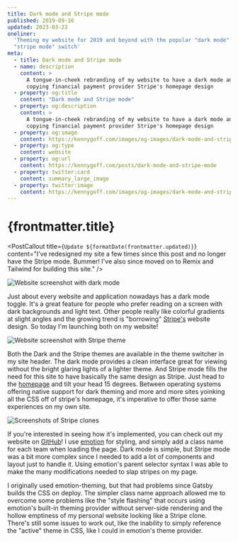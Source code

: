 ```yaml
---
title: Dark mode and Stripe mode
published: 2019-09-16
updated: 2023-03-22
oneliner:
  'Theming my website for 2019 and beyond with the popular "dark mode" and
  "stripe mode" switch'
meta:
  - title: Dark mode and Stripe mode
  - name: description
    content: >
      A tongue-in-cheek rebranding of my website to have a dark mode and a mode
      copying financial payment provider Stripe's homepage design
  - property: og:title
    content: "Dark mode and Stripe mode"
  - property: og:description
    content: >
      A tongue-in-cheek rebranding of my website to have a dark mode and a mode
      copying financial payment provider Stripe's homepage design
  - property: og:image
    content: https://kennygoff.com/images/og-images/dark-mode-and-stripe-mode.png
  - property: og:type
    content: website
  - property: og:url
    content: https://kennygoff.com/posts/dark-mode-and-stripe-mode
  - property: twitter:card
    content: summary_large_image
  - property: twitter:image
    content: https://kennygoff.com/images/og-images/dark-mode-and-stripe-mode.png
---
```




# {frontmatter.title}

<PostDate date={frontmatter.published} />

<PostCallout
  title={`Update ${formatDate(frontmatter.updated)}`}
  content="I've redesigned my site a few times since this post and no longer have the Stripe mode. Bummer! I've also since moved on to Remix and Tailwind for building this site."
/>

![Website screenshot with dark mode](/images/posts/dark-mode.png)

Just about every website and application nowadays has a dark mode toggle. It's a
great feature for people who prefer reading on a screen with dark backgrounds
and light text. Other people really like colorful gradients at slight angles and
the growing trend is "borrowing" [Stripe's](https://stripe.com) website design.
So today I'm launching both on my website!

![Website screenshot with Stripe theme](/images/posts/stripe-mode.png)

Both the Dark and the Stripe themes are available in the theme switcher in my
site header. The dark mode provides a clean interface great for viewing without
the bright glaring lights of a lighter theme. And Stripe mode fills the need for
this site to have basically the same design as Stripe. Just head to the
[homepage](/) and tilt your head 15 degrees. Between operating systems offering
native support for dark theming and more and more sites yoinking all the CSS off
of stripe's homepage, it's imperative to offer those same experiences on my own
site.

![Screenshots of Stripe clones](/images/posts/stripe-clones.png)

If you're interested in seeing how it's implemented, you can check out my
website on [GitHub](https://github.com/kennygoff/kennygoff.com)! I use
[emotion](https://emotion.sh) for styling, and simply add a class name for each
team when loading the page. Dark mode is simple, but Stripe mode was a bit more
complex since I needed to add a lot of components and layout just to handle it.
Using emotion's parent selector syntax I was able to make the many modifications
needed to slap stripes on my page.

I originally used emotion-theming, but that had problems since Gatsby builds the
CSS on deploy. The simpler class name approach allowed me to overcome some
problems like the "style flashing" that occurs using emotion's built-in theming
provider without server-side rendering and the hollow emptiness of my personal
website looking like a Stripe clone. There's still some issues to work out, like
the inability to simply reference the "active" theme in CSS, like I could in
emotion's theme provider.
